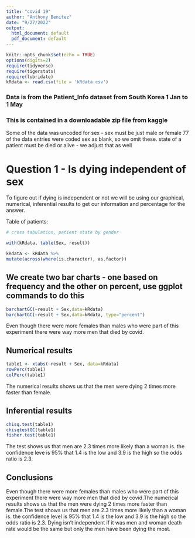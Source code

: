 ```yaml
---
title: "covid 19"
author: "Anthony Benitez"
date: "9/27/2022"
output:
  html_document: default
  pdf_document: default
---
```


```r
knitr::opts_chunk$set(echo = TRUE)
options(digits=2)
require(tidyverse)
require(tigerstats)
require(lubridate)
kRdata <- read.csv(file = 'kRdata.csv')
```
### Data is from the Patient_Info dataset from South Korea 1 Jan to 1 May 
### This is contained in a downloadable zip file from kaggle

Some of the data was uncoded for sex - sex must be just male or female
77 of the data entries were coded sex  as blank, so we omit these.
state of a patient must be died or alive - we adjust that as well   
  
# Question 1 - Is dying independent of sex

To figure out if dying is independent or not we will be using our graphical,  numerical, inferential results to get our information and percentage for the answer.


Table of patients:
```r

# cross tabulation, patient state by gender

with(kRdata, table(Sex, result))

```
```r
kRdata <- kRdata %>%
mutate(across(where(is.character), as.factor))
```
## We create two bar charts - one based on frequency and the other on percent, use ggplot commands to do this
```r
barchartGC(~result + Sex,data=kRdata)
barchartGC(~result + Sex,data=kRdata, type="percent")

```

Even though there were more females than males who were part of this experiment there were way more men that died by covid. 
  





  
## Numerical results
```r
table1 <- xtabs(~result + Sex, data=kRdata)
rowPerc(table1)
colPerc(table1)
```

The numerical results shows us that the men were dying 2 times more faster than female.

## Inferential results 
```r
chisq.test(table1)
chisqtestGC(table1)
fisher.test(table1)
```
The test shows us that men are 2.3 times more likely than a woman is. the confidence leve is 95% that 1.4 is the low and 3.9 is the high so the odds ratio is 2.3.


## Conclusions
Even though there were more females than males who were part of this experiment there were way more men that died by covid.The numerical results shows us that the men were dying 2 times more faster than female.The test shows us that men are 2.3 times more likely than a woman is. the confidence level is 95% that 1.4 is the low and 3.9 is the high so the odds ratio is 2.3. Dying isn't independent if it was men and woman death rate would be the same but only the men have been dying the most.
